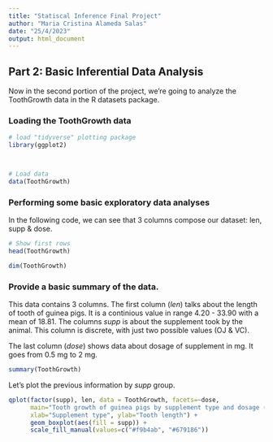 ```yaml
---
title: "Statiscal Inference Final Project"
author: "Maria Cristina Alameda Salas"
date: "25/4/2023"
output: html_document
---
```





## Part 2: Basic Inferential Data Analysis


Now in the second portion of the project, we're going to analyze the ToothGrowth data in the R datasets package.

### Loading the ToothGrowth data

```r

# load "tidyverse" plotting package
library(ggplot2)



# Load data
data(ToothGrowth)

```


### Performing some basic exploratory data analyses
In the following code, we can see that 3 columns compose our dataset: len, supp & dose.
```r
# Show first rows
head(ToothGrowth)
```


```r
dim(ToothGrowth)
```




### Provide a basic summary of the data.

This data contains 3 columns. The first column (*len*) talks about the length of tooth of guinea pigs. It is a continious value in range 4.20 - 33.90 with a mean of 18.81. The columns *supp* is about the supplement took by the animal. This column is discrete, with just two possible values (OJ & VC).

The last column (*dose*) shows data about dosage of supplement in mg. It goes from 0.5 mg to 2 mg.

```r
summary(ToothGrowth)
```

Let's plot the previous information by *supp* group.

```r
qplot(factor(supp), len, data = ToothGrowth, facets=~dose, 
      main="Tooth growth of guinea pigs by supplement type and dosage (mg)",
      xlab="Supplement type", ylab="Tooth length") + 
      geom_boxplot(aes(fill = supp)) +
      scale_fill_manual(values=c("#f9b4ab", "#679186"))
```